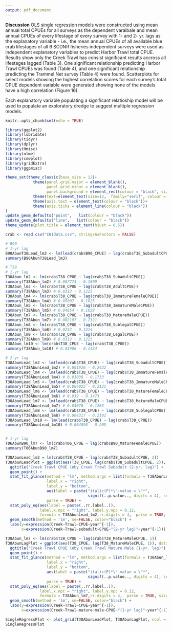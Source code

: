 ```yaml
---
output: pdf_document
---
```

**Discussion**
OLS single regression models were constructed using mean annual total CPUEs for all surveys as the dependent varaibale and mean annual CPUEs of every lifestage of every survey with 1- and 2- yr. lags as the explanatory variable - i.e., the mean annual CPUEs of all available blue crab lifestages of all 6 SCDNR fisheries independent surveys were used as independent explanatory variables to predict Harbor Trawl total CPUE.  Results show only the Creek Trawl has consist significant results accross all lifestages lagged (Table 3).  One significant relationship predicting Harbor Trawl CPUEs was found (Table 4), and one significant relationship predicting the Trammel Net survey (Table 4) were found.  Scatterplots for select models showing the highest correlation scores for each survey's total CPUE dependent variable were generated showing none of the models have a high correlation (Figure 16).

Each explanatory variable populating a significant relatioship model will be used to populate an exploratory dredge to suggest multiple regression models.

```r
knitr::opts_chunk$set(echo = TRUE)
```

```r
library(ggplot2)
library(lubridate)
library(tidyr)
library(dplyr)
library(Hmisc)
library(nlme)
library(cowplot)
library(gridExtra)
library(ggpmisc)

theme_set(theme_classic(base_size = 12)+
            theme(panel.grid.major = element_blank(), 
                  panel.grid.minor = element_blank(),
                  panel.background = element_rect(colour = "black", size=0.5))+
            theme(text=element_text(size=12,  family="serif", colour = "black"))+
            theme(axis.text = element_text(colour = "black"))+
            theme(axis.ticks = element_line(colour = "black"))
)
update_geom_defaults("point",   list(colour = "black"))
update_geom_defaults("line",   list(colour = "black"))
theme_update(plot.title = element_text(hjust = 0.5))
```

```r

crab <- read.csv("CH1data.csv", stringsAsFactors = FALSE)

```

```r
# B90
# 1-yr lag
B90AbunT38Lead_lm3 <- lm(lead(crab$B90_CPUE) ~ lag(crab$T38_SubadultCPUE))
summary(B90AbunT38Lead_lm3)
```

```r

# T38
# 1-yr lag
T38Abun_lm2 <- lm(crab$T38_CPUE ~ lag(crab$T38_SubadultCPUE))
summary(T38Abun_lm2) # 0.007774 - 0.1809
T38Abun_lm3 <- lm(crab$T38_CPUE ~ lag(crab$T38_AdultCPUE))
summary(T38Abun_lm3) # 0.0312 - 0.1225
T38Abun_lm4 <- lm(crab$T38_CPUE ~ lag(crab$T38_ImmatureFemaleCPUE))
summary(T38Abun_lm4) # 0.05007 - 0.1025
T38Abun_lm5 <- lm(crab$T38_CPUE ~ lag(crab$T38_ImmatureMaleCPUE))
summary(T38Abun_lm5) # 0.04854 - 0.1038
T38Abun_lm7 <- lm(crab$T38_CPUE ~ lag(crab$T38_MatureMaleCPUE))
summary(T38Abun_lm7) # 0.002197 - 0.2321
T38Abun_lm8 <- lm(crab$T38_CPUE ~ lag(crab$T38_SublegalCPUE))
summary(T38Abun_lm8) # 0.0252 - 0.1314
T38Abun_lm9 <- lm(crab$T38_CPUE ~ lag(crab$T38_LegalCPUE))
summary(T38Abun_lm9) # 0.0312 - 0.1225
T38Abun_lm10 <- lm(crab$T38_CPUE ~ lag(crab$T38_CPUE))
summary(T38Abun_lm10) # 0.01906 - 0.1434

# 2-yr lag
T38AbunLead_lm2 <- lm(lead(crab$T38_CPUE) ~ lag(crab$T38_SubadultCPUE))
summary(T38AbunLead_lm2) # 0.001926 - 0.2432
T38AbunLead_lm4 <- lm(lead(crab$T38_CPUE) ~ lag(crab$T38_ImmatureFemaleCPUE))
summary(T38AbunLead_lm4) # 0.01038 - 0.1733
T38AbunLead_lm5 <- lm(lead(crab$T38_CPUE) ~ lag(crab$T38_ImmatureMaleCPUE))
summary(T38AbunLead_lm5) # 0.004023 - 0.2131
T38AbunLead_lm6 <- lm(lead(crab$T38_CPUE) ~ lag(crab$T38_MatureFemaleCPUE))
summary(T38AbunLead_lm6) # 0.019 - 0.1473
T38AbunLead_lm7 <- lm(lead(crab$T38_CPUE) ~ lag(crab$T38_MatureMaleCPUE))
summary(T38AbunLead_lm7) # 0.03076 - 0.1265
T38AbunLead_lm8 <- lm(lead(crab$T38_CPUE) ~ lag(crab$T38_SublegalCPUE))
summary(T38AbunLead_lm8) # 0.004317 - 0.2102
T38AbunLead_lm10 <- lm(lead(crab$T38_CPUE) ~ lag(crab$T38_CPUE))
summary(T38AbunLead_lm10) # 0.004898 - 0.205



```

```r
# 1-yr lag
T06AbunB90_lm7 <- lm(crab$T06_CPUE ~ lag(crab$B90_MatureFemaleCPUE))
summary(T06AbunB90_lm7)

```

```r
T38AbunLead_lm2 = lm(crab$T38_CPUE ~ lag(crab$T38_SubadultCPUE, 2))
T38AbunLeadPlot = ggplot(aes(T38_CPUE, lag(crab$T38_SubadultCPUE, 2)), data = crab) +
  ggtitle("Creek Trawl CPUE \nby Creek Trawl Subadult (2-yr. lag)") +
  geom_point() +
  stat_fit_glance(method = "lm", method.args = list(formula = T38AbunLead_lm2),
                  label.x = "right",
                  label.y = "bottom",
                  aes(label = paste("italic(P)*\"-value = \"*", 
                                    signif(..p.value.., digits = 4), sep = "")),
                  parse = TRUE) +
  stat_poly_eq(aes(label = paste(..rr.label..)), 
               label.x.npc = "right", label.y.npc = 0.12,
               formula = T38AbunLead_lm2,rr.digits = 4,  parse = TRUE, size = 4) +
  geom_smooth(method = 'lm', se=FALSE, color="black") +
  labs(y=expression(Creek~Trawl~CPUE~year^{-1}),
       x=expression(Creek~Trawl~subadult~CPUE~"(2-yr lag)"~year^{-1}))

T38Abun_lm7 <- lm(crab$T38_CPUE ~ lag(crab$T38_MatureMaleCPUE, 1))
T38AbunLagPlot = ggplot(aes(T38_CPUE, lag(T38_MatureMaleCPUE, 1)), data = crab) +
  ggtitle("Creek Trawl CPUE \nby Creek Trawl Mature Male (1-yr. lag)") +
  geom_point() +
  stat_fit_glance(method = "lm", method.args = list(formula = T38Abun_lm7),
                  label.x = "right",
                  label.y = "bottom",
                  aes(label = paste("italic(P)*\"-value = \"*", 
                                    signif(..p.value.., digits = 4), sep = "")),
                  parse = TRUE) +
  stat_poly_eq(aes(label = paste(..rr.label..)), 
               label.x.npc = "right", label.y.npc = 0.12,
               formula = T38Abun_lm7,rr.digits = 4,  parse = TRUE, size = 4) +
  geom_smooth(method = 'lm', se=FALSE, color="black") +
  labs(y=expression(Creek~Trawl~CPUE~year^{-1}),
       x=expression(Creek~Trawl~mature~male~CPUE~"(1-yr lag)"~year^{-1}))

```

```r

SingleRegressPlot <- plot_grid(T38AbunLeadPlot, T38AbunLagPlot, ncol = 1, align = 'hv', labels = c("A", "B")) 
SingleRegressPlot

```
